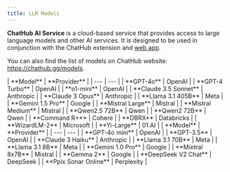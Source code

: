 ```yaml
---
title: LLM Models
---
```


**ChatHub AI Service** is a cloud-based service that provides access to large language models and other AI services. It is designed to be used in conjunction with the ChatHub extension and [web app](https://app.chathub.gg/?utm_source=doc).

You can also find the list of models on ChatHub website: https://chathub.gg/models.

<Tabs>
  <Tab title="Advanced Models">
| **Model** | **Provider** |
| --- | --- |
| **GPT-4o** | OpenAI |
| **GPT-4 Turbo** | OpenAI |
| **o1-mini** | OpenAI |
| **Claude 3.5 Sonnet** | Anthropic |
| **Claude 3 Opus** | Anthropic |
| **Llama 3.1 405B** | Meta |
| **Gemini 1.5 Pro** | Google |
| **Mistral Large** | Mistral |
| **Mistral Medium** | Mistral |
| **Qwen2.5 72B** | Qwen |
| **Qwen2 72B** | Qwen |
| **Command R+** | Cohere |
| **DBRX** | Databricks |
| **WizardLM-2** | Microsoft |
| **Yi-Large** | 01.AI |
  </Tab>
  <Tab title="Basic Models">
| **Model** | **Provider** |
| --- | --- |
| **GPT-4o mini** | OpenAI |
| **GPT-3.5** | OpenAI |
| **Claude 3 Haiku** | Anthropic |
| **Llama 3.1 70B** | Meta |
| **Llama 3.1 8B** | Meta |
| **Gemini 1.0 Pro** | Google |
| **Mixtral 8x7B** | Mistral |
| **Gemma 2** | Google |
| **DeepSeek V2 Chat** | DeepSeek |
| **Pplx Sonar Online** | Perplexity |
  </Tab>
</Tabs>